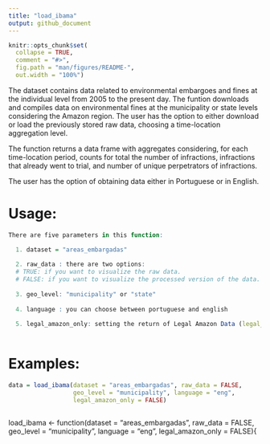 ```yaml
---
title: "load_ibama"
output: github_document
---
```


```r
knitr::opts_chunk$set(
  collapse = TRUE,
  comment = "#>",
  fig.path = "man/figures/README-",
  out.width = "100%")
```

The dataset contains data related to environmental embargoes and fines at the individual
level from 2005 to the present day. The funtion downloads and compiles data on environmental fines at the municipality or state levels considering the Amazon region. The user has the option to either download
or load the previously stored raw data, choosing a time-location aggregation level.

The function returns a data frame with aggregates considering, for each
time-location period, counts for total the number of infractions, 
infractions that already went to trial, and 
number of unique perpetrators of infractions.

The user has the option of obtaining data either in Portuguese or in English.

# Usage:

```r

There are five parameters in this function:

  1. dataset = "areas_embargadas"
  
  2. raw_data : there are two options:
  # TRUE: if you want to visualize the raw data.
  # FALSE: if you want to visualize the processed version of the data. 
 
  3. geo_level: "municipality" or "state"
  
  4. language : you can choose between portuguese and english
  
  5. legal_amazon_only: setting the return of Legal Amazon Data (legal_amazon_only = TRUE) or Country´s Data (legal_amazon_only = FALSE)
  
```

# Examples:

```r
data = load_ibama(dataset = "areas_embargadas", raw_data = FALSE, 
                  geo_level = "municipality", language = "eng",
                  legal_amazon_only = FALSE)



```
load_ibama <- function(dataset = "areas_embargadas", raw_data = FALSE,
                       geo_level = "municipality",
                       language = "eng",
                       legal_amazon_only = FALSE){
